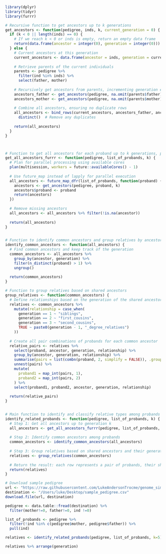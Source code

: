 ```r
library(dplyr)
library(tidyr)
library(furrr)

# Recursive function to get ancestors up to k generations
get_ancestors <- function(pedigree, inds, k, current_generation = 0) {
  if (k < 0 || length(inds) == 0) {
    # If we reach k < 0 or inds is empty, return an empty data frame
    return(data.frame(ancestor = integer(0), generation = integer(0)))
  } else {
    # Current ancestors at this generation
    current_ancestors <- data.frame(ancestor = inds, generation = current_generation)
    
    # Retrieve parents of the current individuals
    parents <- pedigree %>%
      filter(ind %in% inds) %>%
      select(father, mother)
    
    # Recursively get ancestors from parents, incrementing generation each time
    ancestors_father <- get_ancestors(pedigree, na.omit(parents$father), k - 1, current_generation + 1)
    ancestors_mother <- get_ancestors(pedigree, na.omit(parents$mother), k - 1, current_generation + 1)
    
    # Combine all ancestors, ensuring no duplicate rows
    all_ancestors <- bind_rows(current_ancestors, ancestors_father, ancestors_mother) %>%
      distinct()  # Remove any duplicates
    
    return(all_ancestors)
  }
}



# Function to get all ancestors for each proband up to k generations, parallelized with furrr
get_all_ancestors_furrr <- function(pedigree, list_of_probands, k) {
  # Plan for parallel processing using available cores
  plan(multisession, workers = future::availableCores() - 1)
  
  # Use future_map instead of lapply for parallel execution
  all_ancestors <- future_map_dfr(list_of_probands, function(proband) {
    ancestors <- get_ancestors(pedigree, proband, k)
    ancestors$proband <- proband
    return(ancestors)
  })
  
  # Remove missing ancestors
  all_ancestors <- all_ancestors %>% filter(!is.na(ancestor))
  
  return(all_ancestors)
}


# Function to identify common ancestors and group relatives by ancestor and generation
identify_common_ancestors <- function(all_ancestors) {
  # Find common ancestors and keep track of the generation
  common_ancestors <- all_ancestors %>%
    group_by(ancestor, generation) %>%
    filter(n_distinct(proband) > 1) %>%
    ungroup()
  
  return(common_ancestors)
}

# Function to group relatives based on shared ancestors
group_relatives <- function(common_ancestors) {
  # Define relationships based on the generation of the shared ancestor
  relatives <- common_ancestors %>%
    mutate(relationship = case_when(
      generation == 1 ~ "siblings",
      generation == 2 ~ "first_cousins",
      generation == 3 ~ "second_cousins",
      TRUE ~ paste0(generation - 1, "_degree_relatives")
    ))
  
  # Create all pair combinations of probands for each common ancestor
  relative_pairs <- relatives %>%
    select(proband, ancestor, generation, relationship) %>%
    group_by(ancestor, generation, relationship) %>%
    summarise(pairs = list(combn(proband, 2, simplify = FALSE)), .groups = "drop") %>%
    unnest(pairs) %>%
    mutate(
      proband1 = map_int(pairs, 1),
      proband2 = map_int(pairs, 2)
    ) %>%
    select(proband1, proband2, ancestor, generation, relationship)
  
  return(relative_pairs)
}


# Main function to identify and classify relative types among probands
identify_related_probands <- function(pedigree, list_of_probands, k) {
  # Step 1: Get all ancestors up to generation k
  all_ancestors <- get_all_ancestors_furrr(pedigree, list_of_probands, k)
  
  # Step 2: Identify common ancestors among probands
  common_ancestors <- identify_common_ancestors(all_ancestors)
  
  # Step 3: Group relatives based on shared ancestors and their generation
  relatives <- group_relatives(common_ancestors)
  
  # Return the result: each row represents a pair of probands, their shared ancestor, and their relationship type
  return(relatives)
}
```

```r
# Download sample pedigree
url <- "https://raw.githubusercontent.com/LukeAndersonTrocme/genome_simulations/main/quick_start/pedigrees/sample_pedigree.csv"
destination <- "/Users/luke/Desktop/sample_pedigree.csv"
download.file(url, destination)

pedigree <- data.table::fread(destination) %>% 
  filter(mother!=0, father!=0, ind !=0)

list_of_probands <- pedigree %>% 
  filter(!ind %in% c(pedigree$mother, pedigree$father)) %>% 
  pull(ind) 

relatives <- identify_related_probands(pedigree, list_of_probands, k=5) 

relatives %>% arrange(generation)

```